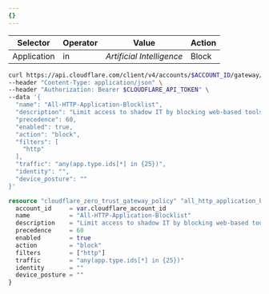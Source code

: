 ```yaml
---
{}
---
```



<Tabs syncKey="dashPlusAPI"> <TabItem label="Dashboard">

| Selector    | Operator | Value                     | Action |
| ----------- | -------- | ------------------------- | ------ |
| Application | in       | _Artificial Intelligence_ | Block  |

</TabItem>
<TabItem label="API">

```bash
curl https://api.cloudflare.com/client/v4/accounts/$ACCOUNT_ID/gateway/rule \
--header "Content-Type: application/json" \
--header "Authorization: Bearer $CLOUDFLARE_API_TOKEN" \
--data '{
  "name": "All-HTTP-Application-Blocklist",
  "description": "Limit access to shadow IT by blocking web-based tools and applications",
  "precedence": 60,
  "enabled": true,
  "action": "block",
  "filters": [
    "http"
  ],
  "traffic": "any(app.type.ids[*] in {25})",
  "identity": "",
  "device_posture": ""
}'
```

</TabItem>
<TabItem label="Terraform">

```tf
resource "cloudflare_zero_trust_gateway_policy" "all_http_application_blocklist" {
  account_id     = var.cloudflare_account_id
  name           = "All-HTTP-Application-Blocklist"
  description    = "Limit access to shadow IT by blocking web-based tools and applications"
  precedence     = 60
  enabled        = true
  action         = "block"
  filters        = ["http"]
  traffic        = "any(app.type.ids[*] in {25})"
  identity       = ""
  device_posture = ""
}
```

</TabItem>
</Tabs>
